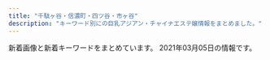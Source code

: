 ```yaml
---
title: "千駄ヶ谷・信濃町・四ツ谷・市ヶ谷"
description: "キーワード別にの巨乳アジアン・チャイナエステ嬢情報をまとめました。"
---
```


新着画像と新着キーワードをまとめています。
2021年03月05日の情報です。

<DmmAffiliateIns />
<KeywordTable
  shops={
    [
    {
        "station": "\u56db\u8c37\u4e09\u4e01\u76ee\u99c52\u756a\u51fa\u53e3",
        "img_links": [],
        "keywords": {},
        "url": "http://bimajo.ies.fun/",
        "name": "\u7652\u3057\u306e\u5c4b"
    },
    {
        "station": "\u56db\u8c37\u4e09\u4e01\u76ee\u99c52\u756a",
        "name": "\u767e\u5408",
        "img_links": [
            "http://lakulaku.info/images/staff/mari.jpg",
            "http://lakulaku.info/images/staff/5-4.jpg",
            "http://lakulaku.info/img/5-5.jpg",
            "http://lakulaku.info/images/newtit.png",
            "http://lakulaku.info/swf/baner.jpg",
            "http://lakulaku.info/images/staff/ai.jpg",
            "http://lakulaku.info/img/5-1.jpg",
            "http://lakulaku.info/images/mobile.png",
            "http://lakulaku.info/images/staff/5-3.jpg",
            "http://lakulaku.info/img/5-3.jpg",
            "http://lakulaku.info/img/5-2.jpg",
            "http://lakulaku.info/images/staff/nena.jpg",
            "http://lakulaku.info/images/top.jpg",
            "http://lakulaku.info/images/staff/yumi.jpg",
            "http://lakulaku.info/img/5-4.jpg",
            "http://lakulaku.info/images/staff/s06.jpg",
            "http://lakulaku.info/images/staff/momo.jpg",
            "http://lakulaku.info/images/staff/5-5.jpg",
            "http://lakulaku.info/images/staff/rina.jpg",
            "http://lakulaku.info/images/staff/5-1.jpg",
            "http://lakulaku.info/images/staff/ai-a.jpg",
            "http://lakulaku.info/img/rina.jpg",
            "http://lakulaku.info/images/staff/sizuka.jpg",
            "http://lakulaku.info/images/staff/5-2.jpg",
            "http://lakulaku.info/images/titestaff.png",
            "http://lakulaku.info/img/s06.jpg"
        ],
        "keywords": {},
        "url": "http://lakulaku.info/"
    },
    {
        "name": "ROSA",
        "url": "http://e-rosa.net/",
        "img_links": [
            "http://e-rosa.net/images/rimi.jpg",
            "http://e-rosa.net/images/girlx_top.png",
            "http://e-rosa.net/images/sejutu1.jpg",
            "http://e-rosa.net/images/rina2.jpg",
            "http://e-rosa.net/images/haruka.jpg",
            "http://e-rosa.net/images/noimage.jpg",
            "http://e-rosa.net/images/k1.jpg",
            "http://e-rosa.net/images/005.jpg",
            "http://e-rosa.net/images/news_bottom.jpg",
            "http://e-rosa.net/images/grande.jpg",
            "http://e-rosa.net/images/tite-link.png",
            "http://e-rosa.net/images/misa1.jpg",
            "http://e-rosa.net/images/meyi2.jpg",
            "http://e-rosa.net/images/girl_03.png",
            "http://e-rosa.net/images/sejutu2.jpg",
            "http://e-rosa.net/images/pagetop.png",
            "http://e-rosa.net/images/risa.jpg",
            "http://e-rosa.net/images/sejutu5.jpg",
            "http://e-rosa.net/images/yuna.jpg",
            "http://e-rosa.net/images/004.jpg",
            "http://e-rosa.net/images/mimi.jpg",
            "http://e-rosa.net/images/ddd.jpg",
            "http://e-rosa.net/images/002.jpg",
            "http://e-rosa.net/images/te2.jpg",
            "http://e-rosa.net/images/te3.jpg",
            "http://e-rosa.net/images/nei_01.png",
            "http://e-rosa.net/images/rina1.jpg",
            "http://e-rosa.net/images/te1.jpg",
            "http://e-rosa.net/images/access3.jpg",
            "http://e-rosa.net/images/006.jpg",
            "http://e-rosa.net/images/right_top.png",
            "http://e-rosa.net/images/tite-magazine.png",
            "http://e-rosa.net/images/yuri.jpg",
            "http://e-rosa.net/images/aya2.jpg",
            "http://e-rosa.net/images/news_top.jpg",
            "http://e-rosa.net/images/yuyi.jpg",
            "http://e-rosa.net/images/ayaka.jpg",
            "http://e-rosa.net/images/rina0.jpg",
            "http://e-rosa.net/images/tite-staff.png",
            "http://e-rosa.net/images/g1.jpg",
            "http://e-rosa.net/images/003.jpg",
            "http://e-rosa.net/images/aya1.jpg",
            "http://e-rosa.net/images/meyi1.jpg",
            "http://e-rosa.net/images/gg1.png",
            "http://e-rosa.net/images/g13.jpg",
            "http://e-rosa.net/images/girl_top.png",
            "http://e-rosa.net/images/sejutu6.jpg",
            "http://e-rosa.net/images/001.jpg",
            "http://e-rosa.net/images/ha.jpg",
            "http://e-rosa.net/images/nei_03.png",
            "http://e-rosa.net/images/009.jpg",
            "http://e-rosa.net/images/right_bottom.png",
            "http://e-rosa.net/images/girl_01.png"
        ],
        "keywords": {},
        "station": "\u56db\u8c37\u4e09\u4e01\u76ee\u99c52\u756a"
    },
    {
        "name": "1819\uff5e\u7d46",
        "station": "\u56db\u8c37\u4e09\u4e01\u76ee\u99c53\u756a\u51fa\u53e3",
        "keywords": {
            "C": 12,
            "84": 2,
            "85": 4,
            "86": 2,
            "D": 5
        },
        "url": "http://1819-kizuna.work/",
        "img_links": [
            "http://1819-kizuna.work/i/img/st30.jpg",
            "http://1819-kizuna.work/i/img/st23.jpg",
            "http://1819-kizuna.work/i/img/s6.jpg",
            "http://1819-kizuna.work/img/st030.jpg",
            "http://1819-kizuna.work/img/bottom.jpg",
            "http://1819-kizuna.work/img/st24.jpg",
            "http://1819-kizuna.work/img/st031.jpg",
            "http://1819-kizuna.work/i/img/s4.jpg",
            "http://1819-kizuna.work/img/st25.jpg",
            "http://1819-kizuna.work/img/mo.png",
            "http://1819-kizuna.work/img/st23.jpg",
            "http://1819-kizuna.work/i/img/st023.jpg",
            "http://1819-kizuna.work/i/img/st31.jpg",
            "http://1819-kizuna.work/img/s25.jpg",
            "http://1819-kizuna.work/img/skr.png",
            "http://1819-kizuna.work/i/img/s5.jpg",
            "http://1819-kizuna.work/img/1F33C.png",
            "http://1819-kizuna.work/img/1F339.png",
            "http://1819-kizuna.work/img/jk.jpg",
            "http://1819-kizuna.work/img/1F60A.png",
            "http://1819-kizuna.work/i/img/st24.jpg",
            "http://1819-kizuna.work/i/img/s1.jpg",
            "http://1819-kizuna.work/i/img/r1.jpg",
            "http://1819-kizuna.work/i/img/r4.jpg",
            "http://1819-kizuna.work/img/s24.jpg",
            "http://1819-kizuna.work/img/st023.jpg",
            "http://1819-kizuna.work/img/s23.jpg",
            "http://1819-kizuna.work/i/img/jk.jpg",
            "http://1819-kizuna.work/i/img/r2.jpg",
            "http://1819-kizuna.work/i/img/s2.jpg",
            "http://1819-kizuna.work/img/1F353.png",
            "http://1819-kizuna.work/img/fla.jpg",
            "http://1819-kizuna.work/i/img/st030.jpg",
            "http://1819-kizuna.work/i/img/skr.png",
            "http://1819-kizuna.work/img/st024.jpg",
            "http://1819-kizuna.work/i/img/st031.jpg",
            "http://1819-kizuna.work/img/st31.jpg",
            "http://1819-kizuna.work/i/img/s3.jpg",
            "http://1819-kizuna.work/img/botton.jpg",
            "http://1819-kizuna.work/img/s31.jpg",
            "http://1819-kizuna.work/img/st30.jpg",
            "http://1819-kizuna.work/i/img/r3.jpg",
            "http://1819-kizuna.work/i/img/st024.jpg",
            "http://1819-kizuna.work/i/img/st25.jpg",
            "http://1819-kizuna.work/img/1F431.png",
            "http://1819-kizuna.work/img/1F351.png",
            "http://1819-kizuna.work/img/s30.jpg"
        ]
    },
    {
        "url": "http://aqua.jpn.cm/",
        "keywords": {
            "84": 16,
            "D": 192,
            "82": 16,
            "87": 16,
            "85": 96,
            "86": 96,
            "C": 48
        },
        "img_links": [
            "http://aqua.jpn.cm/photos/sites/16/2018/05/2018052105590585.jpg",
            "http://aqua.jpn.cm/photos/sites/16/2020/12/2020120208263886.jpg",
            "http://aqua.jpn.cm/photos/sites/16/2021/01/2021011401054262.jpg",
            "http://aqua.jpn.cm/images/s_pick.png",
            "http://aqua.jpn.cm/photos/sites/16/2020/04/2020040301184076.jpg",
            "http://aqua.jpn.cm/photos/sites/16/2018/01/2018011007032034.jpg",
            "http://aqua.jpn.cm/images/s_staff.png",
            "http://aqua.jpn.cm/images/room5.jpg",
            "http://aqua.jpn.cm/photos/sites/16/2019/03/2019031107062221.jpg",
            "http://aqua.jpn.cm/images/room2.jpg",
            "http://aqua.jpn.cm/images/room4.jpg",
            "http://aqua.jpn.cm/images/mobile.jpg",
            "http://aqua.jpn.cm/images/3.jpg",
            "http://aqua.jpn.cm/photos/sites/16/2019/02/2019020108033676.jpg",
            "http://aqua.jpn.cm/images/s_news.jpg",
            "http://aqua.jpn.cm/images/2.jpg",
            "http://aqua.jpn.cm/images/top.png",
            "http://aqua.jpn.cm/images/room1.jpg",
            "http://aqua.jpn.cm/images/room3.jpg",
            "http://aqua.jpn.cm/photos/sites/16/2018/01/2018011007031899.jpg",
            "http://aqua.jpn.cm/images/1.jpg",
            "http://aqua.jpn.cm/images/line.jpg",
            "http://aqua.jpn.cm/photos/sites/16/2021/03/2021030106235633.jpg",
            "http://aqua.jpn.cm/photos/sites/16/2020/10/2020100906522289.jpg",
            "http://aqua.jpn.cm/photos/sites/16/2020/03/2020030507254950.jpg",
            "http://aqua.jpn.cm/photos/sites/16/2018/01/2018013112184869.jpg",
            "http://aqua.jpn.cm/photos/sites/16/2020/09/2020091507031094.jpg",
            "http://aqua.jpn.cm/photos/sites/16/2020/10/2020100508293240.jpg",
            "http://aqua.jpn.cm/photos/sites/16/2018/01/2018011007031662.jpg"
        ],
        "station": "\u56db\u8c37\u4e09\u4e01\u76ee\u99c52\u756a\u51fa\u53e3",
        "name": "\u5149\u540d"
    },
    {
        "url": "https://juno-esthe.tokyo/",
        "name": "\u30c6\u30a3\u30e9\u30df\u30b9",
        "station": "\u56db\u30c4\u8c37\u99c52\u756a\u53e3",
        "img_links": [],
        "keywords": {}
    },
    {
        "station": "\u9eb9\u753a\u99c51\u756a\u51fa\u53e3",
        "name": "Moon",
        "url": "http://xn--vckg5a9gug.in.net/",
        "keywords": {},
        "img_links": [
            "http://xn--vckg5a9gug.in.net/images/cg06.jpg",
            "http://xn--vckg5a9gug.in.net/images/cg07.jpg",
            "http://xn--vckg5a9gug.in.net/images/cg03.jpg",
            "http://xn--vckg5a9gug.in.net/images/cg05.jpg",
            "http://xn--vckg5a9gug.in.net/link/menlog.jpg",
            "http://xn--vckg5a9gug.in.net/images/staff_s.png",
            "http://xn--vckg5a9gug.in.net/images/top.png",
            "http://xn--vckg5a9gug.in.net/images/cg04.jpg",
            "http://xn--vckg5a9gug.in.net/images/news.png",
            "http://xn--vckg5a9gug.in.net/images/evetop.png"
        ]
    },
    {
        "keywords": {
            "C": 14
        },
        "url": "http://e-yotsuya.net/",
        "img_links": [
            "http://e-yotsuya.net/images/g9.jpg",
            "http://e-yotsuya.net/images/g5.jpg",
            "http://e-yotsuya.net/images/news-tit.png",
            "http://e-yotsuya.net/images/g7.jpg",
            "http://e-yotsuya.net/images/mobile.png",
            "http://e-yotsuya.net/images/room.jpg",
            "http://e-yotsuya.net/images/g12.jpg",
            "http://e-yotsuya.net/images/g1.jpg",
            "http://e-yotsuya.net/images/baner.jpg",
            "http://e-yotsuya.net/images/g2.jpg",
            "http://e-yotsuya.net/images/g11.jpg",
            "http://e-yotsuya.net/images/tite-staff.jpg",
            "http://e-yotsuya.net/images/g8.jpg",
            "http://e-yotsuya.net/images/g6.jpg",
            "http://e-yotsuya.net/images/baner2.jpg",
            "http://e-yotsuya.net/images/top2.png",
            "http://e-yotsuya.net/images/g4.jpg",
            "http://e-yotsuya.net/images/news-tit1.jpg",
            "http://e-yotsuya.net/images/tite-staff1.jpg",
            "http://e-yotsuya.net/images/top.jpg",
            "http://e-yotsuya.net/images/g3.jpg",
            "http://e-yotsuya.net/images/g10.jpg"
        ],
        "station": "JR\u56db\u30c4\u8c37\u99c5\u8d64\u5742\u53e3",
        "name": "\u30b9\u30de\u30a4\u30eb"
    },
    {
        "keywords": {},
        "station": "\u56db\u8c37\u4e09\u4e01\u76ee\u99c52\u756a\u53e3",
        "url": "http://l-rlx.com/",
        "name": "\u30aa\u30fc\u30ed\u30e9",
        "img_links": [
            "http://l-rlx.com/images/info_09.jpg",
            "http://l-rlx.com/images/02.jpg",
            "http://l-rlx.com/girl/01.jpg",
            "http://l-rlx.com/images/index_06.jpg",
            "http://l-rlx.com/girl/03.jpg",
            "http://l-rlx.com/images/index_01.jpg",
            "http://l-rlx.com/images/info.jpg",
            "http://l-rlx.com/images/index_14.jpg",
            "http://l-rlx.com/images/index_21.jpg",
            "http://l-rlx.com/girl/02.jpg",
            "http://l-rlx.com/girl/00.jpg",
            "http://l-rlx.com/images/index_12.jpg",
            "http://l-rlx.com/images/index_07.jpg",
            "http://l-rlx.com/girl/08.jpg",
            "http://l-rlx.com/images/rec_09.jpg",
            "http://l-rlx.com/images/index_03.jpg",
            "http://l-rlx.com/girl/05.jpg",
            "http://l-rlx.com/images/rec.jpg",
            "http://l-rlx.com/images/01.jpg",
            "http://l-rlx.com/images/index_16.jpg",
            "http://l-rlx.com/girl/04.jpg",
            "http://l-rlx.com/images/index_20.jpg",
            "http://l-rlx.com/images/index_02.jpg",
            "http://l-rlx.com/images/index_04.jpg",
            "http://l-rlx.com/images/index_17.jpg",
            "http://l-rlx.com/images/sub_09.jpg",
            "http://l-rlx.com/images/03.jpg",
            "http://l-rlx.com/images/staff_09.jpg",
            "http://l-rlx.com/images/index_05.jpg"
        ]
    }
]
}
/>
<DmmAffiliateScript />
